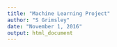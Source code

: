 ```yaml
---
title: "Machine Learning Project"
author: "S Grimsley"
date: "November 1, 2016"
output: html_document
---
```


